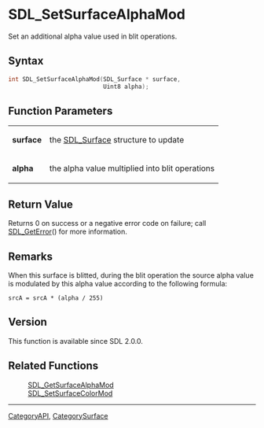 = SDL_SetSurfaceAlphaMod =

Set an additional alpha value used in blit operations.

== Syntax ==

<syntaxhighlight lang='c'>
int SDL_SetSurfaceAlphaMod(SDL_Surface * surface,
                           Uint8 alpha);
</syntaxhighlight>

== Function Parameters ==

{|
|'''surface'''
|the [[SDL_Surface]] structure to update
|-
|'''alpha'''
|the alpha value multiplied into blit operations
|}

== Return Value ==

Returns 0 on success or a negative error code on failure; call
[[SDL_GetError]]() for more information.

== Remarks ==

When this surface is blitted, during the blit operation the source alpha
value is modulated by this alpha value according to the following formula:

<code>srcA = srcA * (alpha / 255)</code>

== Version ==

This function is available since SDL 2.0.0.

== Related Functions ==

:[[SDL_GetSurfaceAlphaMod]]
:[[SDL_SetSurfaceColorMod]]

----
[[CategoryAPI]], [[CategorySurface]]


